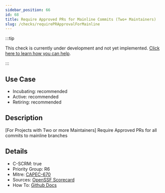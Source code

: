 ```yaml
---
sidebar_position: 66
id: 68
title: Require Approved PRs for Mainline Commits (Two+ Maintainers)
slug: /checks/requirePRApprovalForMainline
---
```


<!-- BANNER:START -->
:::tip

This check is currently under development and not yet implemented. [Click here to learn how you can help](/contribute).

:::
<!-- BANNER:END -->

## Use Case
<!-- LEVELS:START -->
- Incubating: recommended
- Active: recommended
- Retiring: recommended
<!-- LEVELS:END -->

<!-- DESCRIPTION:START -->
## Description
[For Projects with Two or more Maintainers] Require Approved PRs for all commits to mainline branches
<!-- DESCRIPTION:END -->

<!-- DETAILS:START -->
## Details
- C-SCRM: true
- Priority Group: R6
- Mitre: [CAPEC-670](https://capec.mitre.org/data/definitions/670.html)
- Sources: [OpenSSF Scorecard](https://github.com/ossf/scorecard/blob/main/docs/checks.md#branch-protection)
- How To: [Github Docs](https://docs.github.com/en/repositories/configuring-branches-and-merges-in-your-repository/managing-protected-branches/about-protected-branches)

<!-- DETAILS:END -->
